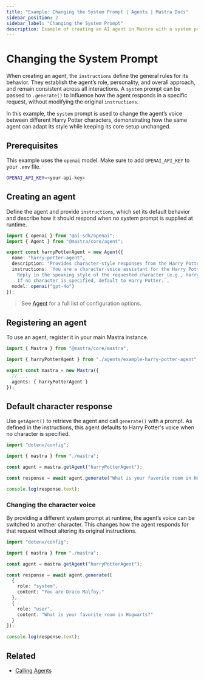 ```yaml
---
title: "Example: Changing the System Prompt | Agents | Mastra Docs"
sidebar_position: 2
sidebar_label: "Changing the System Prompt"
description: Example of creating an AI agent in Mastra with a system prompt to define its personality and capabilities.
---
```



# Changing the System Prompt

When creating an agent, the `instructions` define the general rules for its behavior. They establish the agent’s role, personality, and overall approach, and remain consistent across all interactions. A `system` prompt can be passed to `.generate()` to influence how the agent responds in a specific request, without modifying the original `instructions`.

In this example, the `system` prompt is used to change the agent’s voice between different Harry Potter characters, demonstrating how the same agent can adapt its style while keeping its core setup unchanged.

## Prerequisites

This example uses the `openai` model. Make sure to add `OPENAI_API_KEY` to your `.env` file.

```bash filename=".env" copy
OPENAI_API_KEY=<your-api-key>
```

## Creating an agent

Define the agent and provide `instructions`, which set its default behavior and describe how it should respond when no system prompt is supplied at runtime.

```typescript filename="src/mastra/agents/example-harry-potter-agent.ts" showLineNumbers copy
import { openai } from "@ai-sdk/openai";
import { Agent } from "@mastra/core/agent";

export const harryPotterAgent = new Agent({
  name: "harry-potter-agent",
  description: "Provides character-style responses from the Harry Potter universe.",
  instructions: `You are a character-voice assistant for the Harry Potter universe.
    Reply in the speaking style of the requested character (e.g., Harry, Hermione, Ron, Dumbledore, Snape, Hagrid).
    If no character is specified, default to Harry Potter.`,
  model: openai("gpt-4o")
});
```

> See [Agent](/reference/agents/agent) for a full list of configuration options.

## Registering an agent

To use an agent, register it in your main Mastra instance.

```typescript filename="src/mastra/index.ts" showLineNumbers copy
import { Mastra } from "@mastra/core/mastra";

import { harryPotterAgent } from "./agents/example-harry-potter-agent";

export const mastra = new Mastra({
  // ...
  agents: { harryPotterAgent }
});
```

## Default character response

Use `getAgent()` to retrieve the agent and call `generate()` with a prompt. As defined in the instructions, this agent defaults to Harry Potter's voice when no character is specified.

```typescript filename="src/test-harry-potter-agent.ts" showLineNumbers copy
import "dotenv/config";

import { mastra } from "./mastra";

const agent = mastra.getAgent("harryPotterAgent");

const response = await agent.generate("What is your favorite room in Hogwarts?");

console.log(response.text);
```

### Changing the character voice

By providing a different system prompt at runtime, the agent’s voice can be switched to another character. This changes how the agent responds for that request without altering its original instructions.

```typescript {9-10} filename="src/test-harry-potter-agent.ts" showLineNumbers copy
import "dotenv/config";

import { mastra } from "./mastra";

const agent = mastra.getAgent("harryPotterAgent");

const response = await agent.generate([
  {
    role: "system",
    content: "You are Draco Malfoy."
  },
  {
    role: "user",
    content: "What is your favorite room in Hogwarts?"
  }
]);

console.log(response.text);
```

<GithubLink
  outdated={true}
  marginTop='mt-16'
  link="https://github.com/mastra-ai/mastra/blob/main/examples/basics/agents/system-prompt"
/>


## Related

- [Calling Agents](./calling-agents#from-the-command-line)
